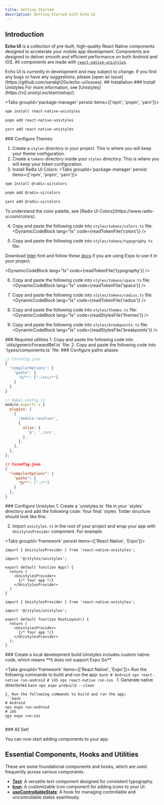 ```yaml
---
title: Getting Started
description: Getting Started with Echo UI
---
```



## Introduction

**Echo UI** is a collection of pre-built, high-quality React Native components designed to accelerate your mobile app development. Components are designed to deliver smooth and efficient performance on both Android and iOS. All components are made with [`react-native-unistyles`](https://www.unistyl.es/).

<Callout type='warn' title="Development preview">
Echo UI is currently in development and may subject to change. If you find any bugs or have any suggestions, please [open an issue](https://github.com/sarabjit20s/echo-ui/issues).
</Callout>
## Installation

<Steps>

<Step>
### Install Unistyles
For more information, see [Unistyles](https://v2.unistyl.es/start/setup/).
</Step>

<Tabs groupId='package-manager' persist items={['npm', 'pnpm', 'yarn']}>
```bash tab="npm"
npm install react-native-unistyles
```

```bash tab="pnpm"
pnpm add react-native-unistyles
```

```bash tab="yarn"
yarn add react-native-unistyles
```
</Tabs>

<Step>
### Configure Themes

1. Create a `styles` directory in your project. This is where you will keep your theme configuration.
2. Create a `tokens` directory inside your `styles` directory. This is where you will keep your token configuration.
3. Install Radix UI Colors:
<Tabs groupId='package-manager' persist items={['npm', 'pnpm', 'yarn']}>
```bash tab="npm"
npm install @radix-ui/colors
```

```bash tab="pnpm"
pnpm add @radix-ui/colors
```

```bash tab="yarn"
yarn add @radix-ui/colors
```
</Tabs>
<Callout>To understand the color palette, see [Radix UI Colors](https://www.radix-ui.com/colors).</Callout>

4. Copy and paste the following code into `styles/tokens/colors.ts` file:
<DynamicCodeBlock lang="ts" code={readTokenFile('colors')} />

5. Copy and paste the following code into `styles/tokens/typography.ts` file:

<Callout>Download [Inter](https://rsms.me/inter) font and follow these [docs](https://docs.expo.dev/develop/user-interface/fonts/#use-a-local-font-file) if you are using Expo to use it in your project.</Callout>

<DynamicCodeBlock lang="ts" code={readTokenFile('typography')} />

6. Copy and paste the following code into `styles/tokens/space.ts` file:
<DynamicCodeBlock lang="ts" code={readTokenFile('space')} />

7. Copy and paste the following code into `styles/tokens/radius.ts` file:
<DynamicCodeBlock lang="ts" code={readTokenFile('radius')} />

8. Copy and paste the following code into `styles/themes.ts` file:
<DynamicCodeBlock lang="ts" code={readStylesFile('themes')} />

9. Copy and paste the following code into `styles/breakpoints.ts` file:
<DynamicCodeBlock lang="ts" code={readStylesFile('breakpoints')} />

</Step>

<Step>
  ### Required utilities
  1. Copy and paste the following code into `utils/genericForwardRef.ts` file:
  <DynamicCodeBlock lang="ts" code={readUtilFile('genericForwardRef')} />
  2. Copy and paste the following code into `types/components.ts` file:
  <DynamicCodeBlock lang="ts" code={readTypeFile('components')} />
</Step>

<Step>
### Configure paths aliases
<Tabs groupId='framework' persist items={['React Native', 'Expo']}>

```js tab="React Native"
// tsconfig.json
{
  "compilerOptions": {
    "paths": {
      "@/*": ["./src/*"]
    }
  }
}

// babel.config.js
module.exports = {
  plugins: [
    [
      'module-resolver',
      {
        alias: {
          '@': './src',
        },
      },
    ],
  ],
};
```

```json tab="Expo"
// tsconfig.json
{
  "compilerOptions": {
    "paths": {
      "@/*": ["./*"]
    }
  },
}

```
</Tabs>

</Step>

<Step>
### Configure Unistyles
1. Create a `unistyles.ts` file in your `styles` directory and add the following code:
<DynamicCodeBlock lang="ts" code={readStylesFile('unistyles')} />

<Callout title="Info">
Your final `styles` folder structure should look like this:
<Files>
  <Folder name="styles" defaultOpen>
    <Folder name="tokens" defaultOpen>
        <File name="colors.ts" />
        <File name="radius.ts" />
        <File name="space.ts" />
        <File name="typography.ts" />
    </Folder>
    <File name="breakpoints.ts" />
    <File name="themes.ts" />
    <File name="unistyles.ts" />
  </Folder>
</Files>
</Callout>

2. Import `unistyles.ts` in the root of your project and wrap your app with `UnistylesProvider` component. For example:

<Tabs groupId='framework' persist items={['React Native', 'Expo']}>
```tsx tab="React Native" title="App.tsx"
import { UnistylesProvider } from 'react-native-unistyles';

import '@/styles/unistyles';

export default function App() {
  return (
    <UnistylesProvider>
      {/* Your app */}
    </UnistylesProvider>
  )
}
```

```tsx tab="Expo" title="app/_layout.tsx"
import { UnistylesProvider } from 'react-native-unistyles';

import '@/styles/unistyles';

export default function RootLayout() {
  return (
    <UnistylesProvider>
      {/* Your app */}
    </UnistylesProvider>
  );
}
```
</Tabs>

</Step>

<Step>
### Create a local development build
<Callout title="Dev client only">
Unistyles includes custom native code, which means **it does not support Expo Go**.
</Callout>

<Tabs groupId='framework' items={['React Native', 'Expo']}>
  <Tab value='React Native'>
    Run the following commands to build and run the app:
    ```bash
    # Android
    npx react-native run-android
    # iOS
    npx react-native run-ios
    ```
  </Tab>
  <Tab value='Expo'>
    1. Generate native directories
    ```bash
    npx expo prebuild --clean
    ```

    2. Run the following commands to build and run the app:
    ```bash
    # Android
    npx expo run:android
    # iOS
    npx expo run:ios
    ```
  </Tab>
</Tabs>
</Step>

<Step>
### All Set!

You can now start adding components to your app.
</Step>

</Steps>

## Essential Components, Hooks and Utilities
These are some foundational components and hooks, which are used frequently across various components.

- [**Text**](/docs/components/text): A versatile text component designed for consistent typography.
- [**Icon**](/docs/components/icon): A customizable icon component for adding icons to your UI.
- [**useControllableState**](/docs/hooks/useControllableState): A hook for managing controllable and uncontrollable states seamlessly.
